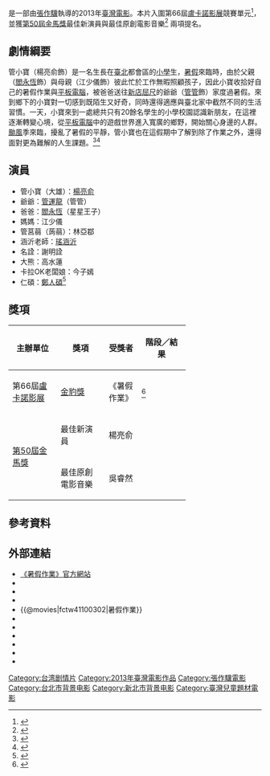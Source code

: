 {{Infobox Film
|片名          = 暑假作業
|電影原名      = ''{{lang|en|A Time in Quchi}}''
|圖像          = A Time in Quchi.jpg
|圖像說明      = 
|導演          = [[張作驥|張作驥]]
|監製          = 
|製片          = 高文宏
|編劇          = 張作驥
|劇本          = 
|故事          = 
|統籌          = 
|主演          = [[楊亮俞|楊亮俞]]<br>[[管管|管管]]<br>[[閻永恆|閻永恆]]<br>[[林亞鄀|林亞鄀]]<br>[[謝明詮|謝明詮]]<br>[[鄭人碩|鄭人碩]]
|分級          = 普遍級
|副標題        = 
|主題曲        = 
|片頭曲        = 
|片尾曲        = 
|配樂          = 吳睿然
|攝影          = 袁慶國、陳啟政、許之駿
|剪輯          = 張作驥
|製片商        = 張作驥電影工作室
|發行商        = 海鵬影業
|上映日期      = {{flagicon|Taiwan}}{{film date|2013|12|6}} <br> {{flagicon|France}}{{film date|2014|9|24}}
|發行日期      = 
|片長          = 109分鐘
|產地          = {{台灣電影產地}}
|語言          = 華語
|官方網站      = [http://changfilmno7.pixnet.net/ 《暑假作業》官方網站]
|預算          = 
|票房          = 
|imdb_id       = tt3102636
}}

{{engname|《暑假作業》|''A Time in Quchi''}}是一部由[[張作驥|張作驥]]執導的2013年[[臺灣電影|臺灣電影]]。本片入圍第66屆[[盧卡諾影展|盧卡諾影展]]競賽單元<ref>{{cite web|author=Festival del film Locarno|title=Twenty Movies Go Hunting a Pardo|url=http://www.pardolive.ch/en/Pardo-Live/today-at-the-festival/2013/LOC66-Line-up/concorso-internazionale.html|accessdate=2013-11-14|archive-date=2013-11-28|archive-url=https://web.archive.org/web/20131128071731/http://www.pardolive.ch/en/Pardo-Live/today-at-the-festival/2013/LOC66-Line-up/concorso-internazionale.html|dead-url=no}}</ref>，並獲[[第50屆金馬獎|第50屆金馬獎]]最佳新演員與最佳原創電影音樂<ref>{{cite web|author=2013 台北金馬影展 Taipei Golden Horse Film Festival|title=入圍暨得獎名單|url=http://www.goldenhorse.org.tw/ui/index.php?class=ghac&func=nw&nwlist_type=film|publisher=Taipei Golden Horse Film Festival Executive Committee|accessdate=2013-11-14|deadurl=yes|archiveurl=https://web.archive.org/web/20131113033902/http://www.goldenhorse.org.tw/ui/index.php?class=ghac&func=nw&nwlist_type=film|archivedate=2013-11-13}}</ref> 兩項提名。

== 劇情綱要 ==
管小寶（楊亮俞飾）是一名生長在[[臺北市|臺北]]都會區的[[國民小學|小學]]生，[[暑假|暑假]]來臨時，由於父親（[[閻永恆|閻永恆]]飾）與母親（江少儀飾）彼此忙於工作無暇照顧孩子，因此小寶收拾好自己的暑假作業與[[平板電腦|平板電腦]]，被爸爸送往[[新店區|新店]][[屈尺|屈尺]]的爺爺（[[管管|管管]]飾）家度過暑假。來到鄉下的小寶對一切感到既陌生又好奇，同時還得適應與臺北家中截然不同的生活習慣。一天，小寶來到一處總共只有20餘名學生的小學校園認識新朋友，在這裡逐漸轉變心境，從[[平板電腦|平板電腦]]中的遊戲世界進入寬廣的鄉野，開始關心身邊的人群。[[颱風|颱風]]季來臨，擾亂了暑假的平靜，管小寶也在這假期中了解到除了作業之外，還得面對更為難解的人生課題。<ref>{{cite web|author=暑假作業 A Time in Quchi|title=『暑假作業』 故事介紹！|url=http://changfilmno7.pixnet.net/blog/post/52820006|accessdate=2013-11-14|archive-date=2014-07-27|archive-url=https://web.archive.org/web/20140727074953/http://changfilmno7.pixnet.net/blog/post/52820006|dead-url=no}}</ref><ref>{{cite news|author=張哲鳴／台北報導|title=張作驥背痛缺席影展　《暑假》童星瑞士爭光|url=http://appledaily.com.tw/realtimenews/article/entertainment/20130811/240848/|accessdate=2013-11-14|newspaper=台灣蘋果日報|date=2013-08-11|archive-date=2015-06-10|archive-url=https://web.archive.org/web/20150610232545/http://www.appledaily.com.tw/realtimenews/article/entertainment/20130811/240848/|dead-url=no}}</ref> 

== 演員==
* 管小寶（大雄）：[[楊亮俞|楊亮俞]]
* 爺爺：[[管運龍|管運龍]]（管管）
* 爸爸：[[閻永恆|閻永恆]]（星星王子）
* 媽媽：江少儀
* 管莒蒻（蒟蒻）：林亞鄀
* 涵沂老師：[[瑤涵沂|瑤涵沂]]
* 名詮：謝明詮
* 大熊：高水蓮
* 卡拉OK老闆娘：今子嫣
* 仁碩：[[鄭人碩|鄭人碩]]<ref>{{Cite web |url=http://www.citytalk.tw/event/211300-%E3%80%90%E6%9A%91%E5%81%87%E4%BD%9C%E6%A5%AD%E3%80%91%E6%A6%AE%E7%8D%B250th%E9%87%91%E9%A6%AC%E7%8D%8E%E6%9C%80%E4%BD%B3%E6%96%B0%E6%BC%94%E5%93%A1%26%E6%9C%80%E4%BD%B3%E5%8E%9F%E5%89%B5%E9%9B%BB%E5%BD%B1%E9%9F%B3%E6%A8%82%E9%9B%99%E6%96%99%E5%A4%A7%E7%8D%8E%E6%8F%90%E5%90%8D%E9%9B%BB%E5%BD%B1 |title=存档副本 |accessdate=2014-07-27 |archive-date=2014-07-27 |archive-url=https://web.archive.org/web/20140727121804/http://www.citytalk.tw/event/211300-%E3%80%90%E6%9A%91%E5%81%87%E4%BD%9C%E6%A5%AD%E3%80%91%E6%A6%AE%E7%8D%B250th%E9%87%91%E9%A6%AC%E7%8D%8E%E6%9C%80%E4%BD%B3%E6%96%B0%E6%BC%94%E5%93%A1%26%E6%9C%80%E4%BD%B3%E5%8E%9F%E5%89%B5%E9%9B%BB%E5%BD%B1%E9%9F%B3%E6%A8%82%E9%9B%99%E6%96%99%E5%A4%A7%E7%8D%8E%E6%8F%90%E5%90%8D%E9%9B%BB%E5%BD%B1 |dead-url=no }}</ref>

== 獎項 ==
{| class="wikitable" width="70%"
|-align=center
! width="25%"|主辦單位
! width="25%"|獎項
! width=<!保留調整空間"25%">|受獎者
! width="25%"|階段／結果
|- align=center
| rowspan="1"|第66屆[[盧卡諾影展|盧卡諾影展]]
| [[金豹獎|金豹獎]]
| 《暑假作業》
| {{nom}}<ref>{{cite news|author=張士達／綜合報導|title=《暑假》飲恨金豹獎 楊亮俞變師奶殺手|url=http://showbiz.chinatimes.com/showbiz/100103/112013081900012.html|accessdate=2013-11-14|newspaper=中國時報|date=2013-08-19}}{{dead link|date=2018年3月 |bot=InternetArchiveBot |fix-attempted=yes }}</ref> 
|- align=center
| rowspan="2"|[[第50屆金馬獎|第50屆金馬獎]]
| 最佳新演員
| 楊亮俞
| {{nom}}
|- align=center
| 最佳原創電影音樂
| 吳睿然
| {{nom}}
|}

== 參考資料 ==
{{Reflist}}

== 外部連結 ==
* [http://changfilmno7.pixnet.net/ 《暑假作業》官方網站]
* {{facebook|atimeinquchi|《暑假作業》}}
*{{Yahoomovie id|4974|暑假作業}}
*{{MSN movie|13763|暑假作業}}
*{{@movies|fctw41100302|暑假作業}}
*{{hkmdb title|16632|暑假作業}}
*{{Mtime|165738|暑假作業}}
*{{douban|title=暑假作業}}
*{{rotten-tomatoes|shu_jia_zuo_ye|暑假作業}}
*{{Amg movie|589444|暑假作業}}
*{{imdb title|3102636|暑假作業}}

{{張作驥電影作品}}
{{DEFAULTSORT:SHU}}

[[Category:台湾剧情片|Category:台湾剧情片]]
[[Category:2013年臺灣電影作品|Category:2013年臺灣電影作品]]
[[Category:張作驥電影|Category:張作驥電影]]
[[Category:台北市背景电影|Category:台北市背景电影]]
[[Category:新北市背景电影|Category:新北市背景电影]]
[[Category:臺灣兒童題材電影|Category:臺灣兒童題材電影]]
